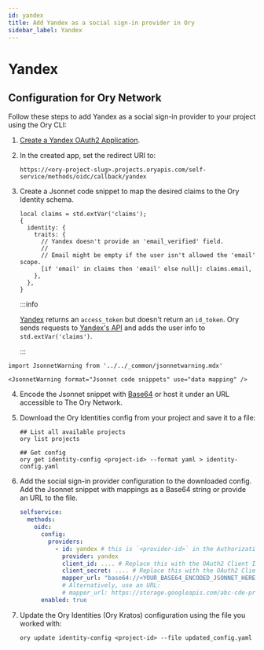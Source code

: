 ```yaml
---
id: yandex
title: Add Yandex as a social sign-in provider in Ory
sidebar_label: Yandex
---
```


# Yandex

## Configuration for Ory Network

Follow these steps to add Yandex as a social sign-in provider to your project using the Ory CLI:

1. [Create a Yandex OAuth2 Application](https://yandex.com/dev/oauth/doc/dg/tasks/register-client.html).
2. In the created app, set the redirect URI to:

   ```shell
   https://<ory-project-slug>.projects.oryapis.com/self-service/methods/oidc/callback/yandex
   ```

<a name="mapping"></a>

3. Create a Jsonnet code snippet to map the desired claims to the Ory Identity schema.

   ```jsonnet
   local claims = std.extVar('claims');
   {
     identity: {
       traits: {
         // Yandex doesn't provide an 'email_verified' field.
         //
         // Email might be empty if the user isn't allowed the 'email' scope.
         [if 'email' in claims then 'email' else null]: claims.email,
       },
     },
   }
   ```

   :::info

   [Yandex](https://yandex.com/dev/oauth/doc/dg/concepts/about.html) returns an `access_token` but doesn't return an `id_token`.
   Ory sends requests to [Yandex's API](https://yandex.com/dev/passport/doc/dg/reference/request.html) and adds the user info to
   `std.extVar('claims')`.

   :::

```mdx-code-block
import JsonnetWarning from '../../_common/jsonnetwarning.mdx'

<JsonnetWarning format="Jsonnet code snippets" use="data mapping" />
```

4. Encode the Jsonnet snippet with [Base64](https://www.base64encode.org/) or host it under an URL accessible to The Ory Network.
5. Download the Ory Identities config from your project and save it to a file:

   ```shell
   ## List all available projects
   ory list projects

   ## Get config
   ory get identity-config <project-id> --format yaml > identity-config.yaml
   ```

<a name="config"></a>

6. Add the social sign-in provider configuration to the downloaded config. Add the Jsonnet snippet with mappings as a Base64
   string or provide an URL to the file.

   ```yaml
   selfservice:
     methods:
       oidc:
         config:
           providers:
             - id: yandex # this is `<provider-id>` in the Authorization callback URL. DO NOT CHANGE IT ONCE SET!
               provider: yandex
               client_id: .... # Replace this with the OAuth2 Client ID provided by Yandex app
               client_secret: .... # Replace this with the OAuth2 Client Secret provided by Yandex app
               mapper_url: "base64://<YOUR_BASE64_ENCODED_JSONNET_HERE>"
               # Alternatively, use an URL:
               # mapper_url: https://storage.googleapis.com/abc-cde-prd/9cac9717f007808bf17f22ce7f4295c739604b183f05ac4afb4
         enabled: true
   ```

7. Update the Ory Identities (Ory Kratos) configuration using the file you worked with:

   ```shell
   ory update identity-config <project-id> --file updated_config.yaml
   ```
